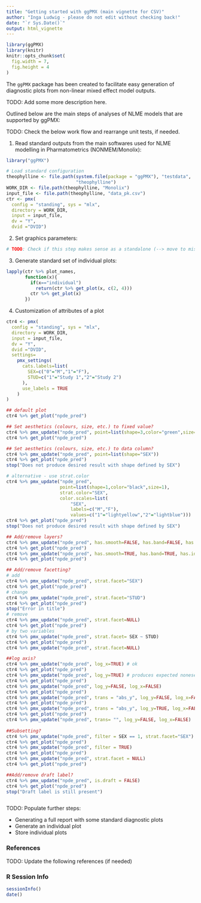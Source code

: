 ```yaml
---
title: "Getting started with ggPMX (main vignette for CSV)"
author: "Inga Ludwig - please do not edit without checking back!"
date: "`r Sys.Date()`"
output: html_vignette
---
```

<!--
%\VignetteEngine{knitr::rmarkdown}
%\VignetteIndexEntry{Getting started with ggPMX}
-->

```r
library(ggPMX)
library(knitr)
knitr::opts_chunk$set(
  fig.width = 7,
  fig.height = 4
)

```


The `ggPMX` package has been created to facilitate easy generation of diagnostic 
plots from non-linear mixed effect model outputs.  

TODO: Add some more description here.  

Outlined below are the main steps of analyses of NLME models that are supported 
by ggPMX:  

TODO: Check the below work flow and rearrange unit tests, if needed.

1. Read standard outputs from the main softwares used for NLME modelling
in Pharmatometrics (NONMEM/Monolix):
```r
library("ggPMX")

# Load standard configuration
theophylline <- file.path(system.file(package = "ggPMX"), "testdata", 
                          "theophylline")
WORK_DIR <- file.path(theophylline, "Monolix")
input_file <- file.path(theophylline, "data_pk.csv")
ctr <- pmx(
  config = "standing", sys = "mlx", 
  directory = WORK_DIR, 
  input = input_file, 
  dv = "Y", 
  dvid ="DVID")
```

2. Set graphics parameters:

```r
# TODO: Check if this step makes sense as a standalone (--> move to misc if not)
```

3. Generate standard set of individual plots:

```r
lapply(ctr %>% plot_names,
       function(x){
         if(x=="individual") 
           return(ctr %>% get_plot(x, c(2, 4)))
         ctr %>% get_plot(x)
       })
```

4. Customization of attributes of a plot

```r
ctr4 <- pmx(
  config = "standing", sys = "mlx", 
  directory = WORK_DIR, 
  input = input_file, 
  dv = "Y", 
  dvid ="DVID",
  settings=
    pmx_settings(
      cats.labels=list(
        SEX=c("0"="M","1"="F"),
        STUD=c("1"="Study 1","2"="Study 2")
      ),
      use_labels = TRUE
    )
)

## default plot
ctr4 %>% get_plot("npde_pred")

## Set aesthetics (colours, size, etc.) to fixed value?
ctr4 %>% pmx_update("npde_pred", point=list(shape=3,color="green",size=3))
ctr4 %>% get_plot("npde_pred")

## Set aesthetics (colours, size, etc.) to data column?
ctr4 %>% pmx_update("npde_pred", point=list(shape="SEX"))
ctr4 %>% get_plot("npde_pred")
stop("Does not produce desired result with shape defined by SEX")

# alternative - use strat.color 
ctr4 %>% pmx_update("npde_pred", 
                    point=list(shape=1,color="black",size=1), 
                    strat.color="SEX",
                    color.scales=list(
                        "SEX",
                        labels=c("M","F"),
                        values=c("1"="lightyellow","2"="lightblue")))
ctr4 %>% get_plot("npde_pred")
stop("Does not produce desired result with shape defined by SEX")

## Add/remove layers?
ctr4 %>% pmx_update("npde_pred", has.smooth=FALSE, has.band=FALSE, has.identity_line=TRUE, strat.color=NULL)
ctr4 %>% get_plot("npde_pred")
ctr4 %>% pmx_update("npde_pred", has.smooth=TRUE, has.band=TRUE, has.identity_line=FALSE)
ctr4 %>% get_plot("npde_pred")

## Add/remove facetting?
# add
ctr4 %>% pmx_update("npde_pred", strat.facet="SEX")
ctr4 %>% get_plot("npde_pred")
# change
ctr4 %>% pmx_update("npde_pred", strat.facet="STUD")
ctr4 %>% get_plot("npde_pred")
stop("Error in title")
# remove
ctr4 %>% pmx_update("npde_pred", strat.facet=NULL)
ctr4 %>% get_plot("npde_pred")
# by two variables
ctr4 %>% pmx_update("npde_pred", strat.facet= SEX ~ STUD)
ctr4 %>% get_plot("npde_pred")
ctr4 %>% pmx_update("npde_pred", strat.facet=NULL)

##log axis?
ctr4 %>% pmx_update("npde_pred", log_x=TRUE) # ok
ctr4 %>% get_plot("npde_pred")
ctr4 %>% pmx_update("npde_pred", log_y=TRUE) # produces expected nonesense result
ctr4 %>% get_plot("npde_pred")
ctr4 %>% pmx_update("npde_pred", log_y=FALSE, log_x=FALSE)
ctr4 %>% get_plot("npde_pred")
ctr4 %>% pmx_update("npde_pred", trans = "abs_y", log_y=FALSE, log_x=FALSE)
ctr4 %>% get_plot("npde_pred")
ctr4 %>% pmx_update("npde_pred", trans = "abs_y", log_y=TRUE, log_x=FALSE)
ctr4 %>% get_plot("npde_pred")
ctr4 %>% pmx_update("npde_pred", trans= "", log_y=FALSE, log_x=FALSE)
          
##Subsetting?
ctr4 %>% pmx_update("npde_pred", filter = SEX == 1, strat.facet="SEX")
ctr4 %>% get_plot("npde_pred")
ctr4 %>% pmx_update("npde_pred", filter = TRUE)
ctr4 %>% get_plot("npde_pred")
ctr4 %>% pmx_update("npde_pred", strat.facet = NULL)
ctr4 %>% get_plot("npde_pred")

##Add/remove draft label?
ctr4 %>% pmx_update("npde_pred", is.draft = FALSE)
ctr4 %>% get_plot("npde_pred")
stop("Draft label is still present")



```



TODO: Populate further steps:  

* Generating a full report with some standard diagnostic plots
* Generate an individual plot
* Store individual plots

### References

TODO: Update the following references (if needed)  

### R Session Info

```r
sessionInfo()
date()
```

